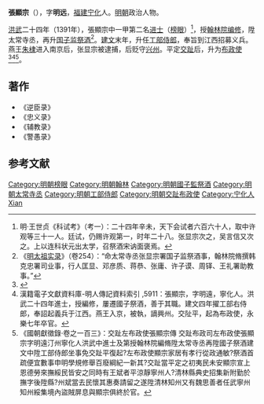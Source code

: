 {{Otheruses|other=名为张明远的其他人物|张明远}}

'''張顯宗'''（{{bd|1363年||1409年||Zhang}}），字'''明远'''，[[福建|福建]][[宁化|宁化]]人。[[明朝|明朝]]政治人物。

[[洪武|洪武]]二十四年（1391年），張顯宗中一甲第二名[[进士|进士]]（[[榜眼|榜眼]]）<ref>明·王世贞《科试考》（考一）：二十四年辛未，天下会试者六百六十人，取中许观等三十一人。廷试，仍赐许观第一，时年二十八。张显宗次之，吴言信又次之。上以连科状元出太学，召祭酒宋讷面褒焉。 </ref>，授[[翰林院|翰林院]][[编修|编修]]，陞太常寺丞，再升[[国子监|国子监]][[祭酒|祭酒]]<ref>《[[明太祖实录|明太祖实录]]》（卷254）：“命太常寺丞张显宗署国子监祭酒事，翰林院脩撰韩克忠署司业事，行人匡显、邓彦质、蒋恭、张庸、许子谟、周铎、王礼署助教事。”</ref>。[[建文|建文]]末年，升任[[工部侍郎|工部侍郎]]，奉旨到江西招募义兵。燕王[[朱棣|朱棣]]进入南京后，张显宗被逮捕，后贬守[[兴州|兴州]]。平定[[交趾|交趾]]后，升为[[布政使|布政使]]<ref>{{cite book | language = zh-hans | author = 潘荣胜 | coauthors =  | title = 《明清进士录》 | url =  | date = 2006年 | location =  | publisher = [[中华书局|中华书局]] | id =  | isbn = 9787101043501 | pages = 10页 }}</ref><ref>漢籍電子文獻資料庫-明人傳記資料索引 ,5911：張顯宗，字明遠，寧化人。洪武二十四年進士，授編修，屢遷國子祭酒，善于其職。建文四年擢工部右侍郎，奉詔起義兵于江西。燕王入京，被執，謫興州。交阯平，起為布政使，永樂七年卒官。</ref><ref>《國朝獻徵錄·卷之一百三》：交趾左布政使張顯宗傳 交趾布政司左布政使張顯宗字明遠汀州寧化人洪武中進士及第授翰林院編脩陞太常寺丞再陞國子祭酒建文中陞工部侍郎坐事免交趾平復起?左布政使顯宗家居有孝行從政通敏?祭酒首疏便宜數事申明學規修舉百廢綱紀一新其?交趾當平定之初夷民未安顯宗宣上恩德勞來撫綏民皆安之同時有王斌者平涼靜寧州人?清林縣典史招集新附勤於撫字後陞縣?州斌當去民懷其惠奏請留之遂陞清林知州又有魏思善者任武寧州知州綏集境內盜賊屏息與顯宗俱終於官。</ref>。

==著作==
*《逆臣录》
*《忠义录》
*《辅教录》
*《警愚录》

==参考文献==
<div class="references-small">
<references></references>
</div>

{{明朝人物小作品}}
{{洪武二十四年辛未科殿試金榜}}
{{DEFAULTSORT:Zhang張}}
[[Category:明朝榜眼|Category:明朝榜眼]]
[[Category:明朝翰林|Category:明朝翰林]]
[[Category:明朝國子監祭酒|Category:明朝國子監祭酒]]
[[Category:明朝太常寺丞|Category:明朝太常寺丞]]
[[Category:明朝工部侍郎|Category:明朝工部侍郎]]
[[Category:明朝交趾布政使|Category:明朝交趾布政使]]
[[Category:宁化人|Category:宁化人]]
[[Category:張姓|Xian]]